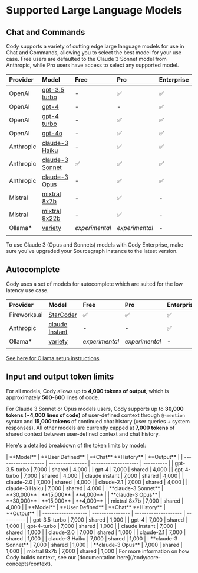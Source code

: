 # Supported Large Language Models

## Chat and Commands

Cody supports a variety of cutting edge large language models for use in Chat and Commands, allowing you to select the best model for your use case.  Free users are defaulted to the Claude 3 Sonnet model from Anthropic, while Pro users have access to select any supported model.

| **Provider** |                                                                   **Model**                                                                   |    **Free**    |    **Pro**     | **Enterprise** |
| :----------- | :-------------------------------------------------------------------------------------------------------------------------------------------- | :------------- | :------------- | :------------- |
| OpenAI       | [gpt-3.5 turbo](https://platform.openai.com/docs/models/gpt-3-5-turbo)                                                                        | -              | ✅              | ✅              |
| OpenAI       | [gpt-4](https://platform.openai.com/docs/models/gpt-4-and-gpt-4-turbo#:~:text=to%20Apr%202023-,gpt%2D4,-Currently%20points%20to)              | -              | -              | ✅              |
| OpenAI       | [gpt-4 turbo](https://platform.openai.com/docs/models/gpt-4-and-gpt-4-turbo#:~:text=TRAINING%20DATA-,gpt%2D4%2D0125%2Dpreview,-New%20GPT%2D4) | -              | ✅              | ✅              |
| OpenAI       | [gpt-4o](https://platform.openai.com/docs/models/gpt-4o) | -              | ✅              | ✅              |
| Anthropic    | [claude-3 Haiku](https://docs.anthropic.com/claude/docs/models-overview#model-comparison)                                                     | -              | ✅              | ✅              |
| Anthropic    | [claude-3 Sonnet](https://docs.anthropic.com/claude/docs/models-overview#model-comparison)                                                    | ✅              | ✅              | ✅              |
| Anthropic    | [claude-3 Opus](https://docs.anthropic.com/claude/docs/models-overview#model-comparison)                                                      | -              | ✅              | ✅              |
| Mistral      | [mixtral 8x7b](https://mistral.ai/technology/#models:~:text=of%20use%20cases.-,Mixtral%208x7B,-Currently%20the%20best)                        | -              | ✅              | -              |
| Mistral      | [mixtral 8x22b](https://mistral.ai/technology/#models:~:text=of%20use%20cases.-,Mixtral%208x7B,-Currently%20the%20best)                       | -              | ✅              | -              |
| Ollama*      | [variety](https://ollama.com/)                                                                                                                | *experimental* | *experimental* | -              |
|              |                                                                                                                                               |                |                |                |

<Callout type="note">To use Claude 3 (Opus and Sonnets) models with Cody Enterprise, make sure you've upgraded your Sourcegraph instance to the latest version.</Callout>

## Autocomplete

Cody uses a set of models for autocomplete which are suited for the low latency use case.

| **Provider** |                                         **Model**                                         |    **Free**    |    **Pro**     | **Enterprise** |
| :----------- | :---------------------------------------------------------------------------------------- | :------------- | :------------- | :------------- |
| Fireworks.ai | [StarCoder](https://arxiv.org/abs/2305.06161)                                             | ✅              | ✅              | ✅              |
| Anthropic    | [claude Instant](https://docs.anthropic.com/claude/docs/models-overview#model-comparison) | -              | -              | ✅              |
| Ollama*      | [variety](https://ollama.com/)                                                            | *experimental* | *experimental* | -              |
|              |                                                                                           |                |                |                |

<Callout type="note">[See here for Ollama setup instructions](https://sourcegraph.com/docs/cody/clients/install-vscode#supported-local-ollama-models-with-cody)</Callout>

## Input and output token limits

For all models, Cody allows up to **4,000 tokens of output**, which is approximately **500-600** lines of code.

For Claude 3 Sonnet or Opus models users, Cody supports up to **30,000 tokens (~4,000 lines of code)** of user-defined context through `@-mention` syntax and **15,000 tokens** of continued chat history (user queries + system responses). All other models are currently capped at **7,000 tokens** of shared context between user-defined context and chat history.

Here's a detailed breakdown of the token limits by model:



<Tabs>
  <Tab title="Free & Pro">
|      **Model**      | **User Defined** | **Chat** **History** | **Output** |
| ------------------- | ---------------- | -------------------- | ---------- |
| gpt-3.5-turbo       | 7,000            | shared               | 4,000      |
| gpt-4               | 7,000            | shared               | 4,000      |
| gpt-4-turbo         | 7,000            | shared               | 4,000      |
| claude instant      | 7,000            | shared               | 4,000      |
| claude-2.0          | 7,000            | shared               | 4,000      |
| claude-2.1          | 7,000            | shared               | 4,000      |
| claude-3 Haiku      | 7,000            | shared               | 4,000      |
| **claude-3 Sonnet** | **30,000**       | **15,000**           | **4,000**  |
| **claude-3 Opus**   | **30,000**       | **15,000**           | **4,000**  |
| mixtral 8x7b        | 7,000            | shared               | 4,000      |
  </Tab>
  <Tab title="Enterprise">
|      **Model**      | **User Defined** | **Chat** **History** | **Output** |
| ------------------- | ---------------- | -------------------- | ---------- |
| gpt-3.5-turbo       | 7,000            | shared               | 1,000      |
| gpt-4               | 7,000            | shared               | 1,000      |
| gpt-4-turbo         | 7,000            | shared               | 1,000      |
| claude instant      | 7,000            | shared               | 1,000      |
| claude-2.0          | 7,000            | shared               | 1,000      |
| claude-2.1          | 7,000            | shared               | 1,000      |
| claude-3 Haiku      | 7,000            | shared               | 1,000      |
| **claude-3 Sonnet** | 7,000            | shared               | 1,000      |
| **claude-3 Opus**   | 7,000            | shared               | 1,000      |
| mixtral 8x7b        | 7,000            | shared               | 1,000      |
  </Tab>
</Tabs>
For more information on how Cody builds context, see our [documentation here](/cody/core-concepts/context).
